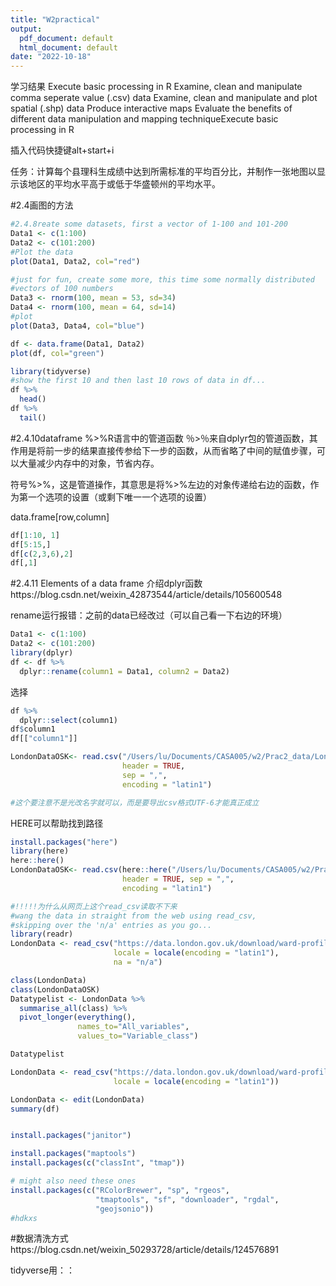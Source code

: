 ```yaml
---
title: "W2practical"
output:
  pdf_document: default
  html_document: default
date: "2022-10-18"
---
```


学习结果
Execute basic processing in R
Examine, clean and manipulate comma seperate value (.csv) data
Examine, clean and manipulate and plot spatial (.shp) data
Produce interactive maps
Evaluate the benefits of different data manipulation and mapping techniqueExecute basic processing in R

插入代码快捷键alt+start+i

任务：计算每个县理科生成绩中达到所需标准的平均百分比，并制作一张地图以显示该地区的平均水平高于或低于华盛顿州的平均水平。

#2.4画图的方法
```r
#2.4.8reate some datasets, first a vector of 1-100 and 101-200
Data1 <- c(1:100)
Data2 <- c(101:200)
#Plot the data
plot(Data1, Data2, col="red")

#just for fun, create some more, this time some normally distributed
#vectors of 100 numbers
Data3 <- rnorm(100, mean = 53, sd=34)
Data4 <- rnorm(100, mean = 64, sd=14)
#plot
plot(Data3, Data4, col="blue")

df <- data.frame(Data1, Data2)
plot(df, col="green")

```

```r
library(tidyverse)
#show the first 10 and then last 10 rows of data in df...
df %>%
  head()
df %>%
  tail()
```

#2.4.10dataframe
%>%R语言中的管道函数
％>％来自dplyr包的管道函数，其作用是将前一步的结果直接传参给下一步的函数，从而省略了中间的赋值步骤，可以大量减少内存中的对象，节省内存。

符号%>%，这是管道操作，其意思是将%>%左边的对象传递给右边的函数，作为第一个选项的设置（或剩下唯一一个选项的设置）

data.frame[row,column]
```r
df[1:10, 1]
df[5:15,]
df[c(2,3,6),2]
df[,1]
```
#2.4.11 Elements of a data frame
介绍dplyr函数
https://blog.csdn.net/weixin_42873544/article/details/105600548

rename运行报错：之前的data已经改过（可以自己看一下右边的环境）
```r
Data1 <- c(1:100)
Data2 <- c(101:200)
library(dplyr)
df <- df %>%
  dplyr::rename(column1 = Data1, column2 = Data2)
```
 选择
```r
df %>% 
  dplyr::select(column1)
df$column1
df[["column1"]]
```

```r
LondonDataOSK<- read.csv("/Users/lu/Documents/CASA005/w2/Prac2_data/LondonData2.csv", 
                         header = TRUE, 
                         sep = ",",  
                         encoding = "latin1")

#这个要注意不是光改名字就可以，而是要导出csv格式UTF-6才能真正成立
```




HERE可以帮助找到路径
```r
install.packages("here")
library(here)
here::here()
LondonDataOSK<- read.csv(here::here("/Users/lu/Documents/CASA005/w2/Prac2_data/LondonData2.csv"), 
                         header = TRUE, sep = ",",  
                         encoding = "latin1")

#!!!!!为什么从网页上这个read_csv读取不下来
#wang the data in straight from the web using read_csv, 
#skipping over the 'n/a' entries as you go...
library(readr)
LondonData <- read_csv("https://data.london.gov.uk/download/ward-profiles-and-atlas/772d2d64-e8c6-46cb-86f9-e52b4c7851bc/ward-profiles-excel-version.csv",
                       locale = locale(encoding = "latin1"),
                       na = "n/a")

class(LondonData)
class(LondonDataOSK)
Datatypelist <- LondonData %>% 
  summarise_all(class) %>%
  pivot_longer(everything(), 
               names_to="All_variables", 
               values_to="Variable_class")

Datatypelist

LondonData <- read_csv("https://data.london.gov.uk/download/ward-profiles-and-atlas/772d2d64-e8c6-46cb-86f9-e52b4c7851bc/ward-profiles-excel-version.csv", 
                       locale = locale(encoding = "latin1"))

LondonData <- edit(LondonData)
summary(df)



```
```r
install.packages("janitor")

```
```r
install.packages("maptools")
install.packages(c("classInt", "tmap"))

# might also need these ones
install.packages(c("RColorBrewer", "sp", "rgeos", 
                   "tmaptools", "sf", "downloader", "rgdal", 
                   "geojsonio"))
#hdkxs
```

#数据清洗方式
https://blog.csdn.net/weixin_50293728/article/details/124576891


tidyverse用：：
